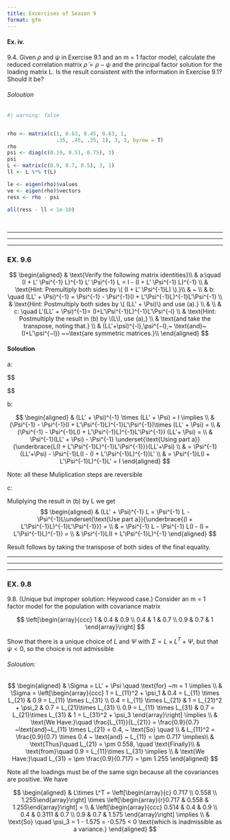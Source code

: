 ```yaml
---
title: Excercises of Season 9
format: gfm
---
```



#### Ex. iv. 

9.4. Given $\rho$ and $\psi$ in Exercise 9.1 and an m = 1 factor model, calculate the reduced
correlation matrix $\tilde{\rho} = \rho - \psi$ and the principal factor solution for the loading matrix L.
Is the result consistent with the information in Exercise 9.1? Should it be?

###### Soloution

```r
#| warning: false


rho <- matrix(c(1, 0.63, 0.45, 0.63, 1, 
                .35, .45, .35, 1), 3, 3, byrow = T)
rho
psi <- diag(c(0.19, 0.51, 0.75), 3)
psi
L <- matrix(c(0.9, 0.7, 0.5), 3, 1)
ll <- L %*% t(L)

le <- eigen(rho)$values
ve <- eigen(rho)$vectors
ress <- rho - psi

all(ress - ll < 1e-10)

```


<br>

***
***
***


### EX. 9.6 




$$
\begin{aligned}
& \text{Verify the following matrix identities}\\
    & a:\quad (I + L' \Psi^{-1} L)^{-1} L' \Psi^{-1} L = I - (I + L' \Psi^{-1} L)^{-1} \\
    & \text{Hint: Premultiply both sides by \( (I + L' \Psi^{-1}L) \).}\\
    & ~ \\
    & b: \quad  (LL' +  \Psi)^{-1} =  \Psi^{-1} -  \Psi^{-1}(I +  L'\Psi^{-1}L)^{-1}L'\Psi^{-1} \\
    & \text{Hint: Postmultiply both sides by \( (LL' + \Psi)\) and use (a).} \\
    & \\
    & c: \quad L'(LL' + \Psi)^{-1}= (I+L'\Psi^{-1}L)^{-1}L'\Psi^{-l} \\
    & \text{Hint: Postmultiply the result in (b) by \(L\), use (a),} \\
    & \text{and take the transpose, noting that.} \\
     & (LL'+\psi)^{-l},\psi^{−l},~ \text{and}~ (I+L'\psi^{−l}) ~~\text{are symmetric matrices.}\\
\end{aligned}
$$






#### Soloution 





a: 

$$
\begin{aligned}
& (I + L'\Psi^{-1}L) \times (I + L'\Psi^{-1}L)^{-1}L'\Psi^{-1}L = \\
& L'\Psi^{-1} L, \quad (I + L'\Psi^{-1}L) \times (I - (I + L'\Psi^{-1}L)^{-1}) = \\
& (I + L'\Psi^{-1}L) - I = L'\Psi^{-1}L

\end{aligned}
$$






b: 

$$
\begin{aligned}
& (LL' + \Psi)^{-1} \times (LL' + \Psi)   = I \implies \\
& (\Psi^{-1} -  \Psi^{-1}(I +  L'\Psi^{-1}L)^{-1}L'\Psi^{-1})\times (LL' + \Psi) = \\ 
& (\Psi^{-1} - \Psi^{-1}L(I + L'\Psi^{-1}L)^{-1}L'\Psi^{-1}) (LL'+ \Psi) = \\
& \Psi^{-1}(LL' + \Psi) - \Psi^{-1} \underset{\text{Using part a}}{\underbrace{L(I + L'\Psi^{-1}L)^{-1}L'\Psi^{-1}}}(LL'+\Psi) \\
& = \Psi^{-1}(LL'+\Psi) - \Psi^{-1}L(I - (I + L'\Psi^{-1}L)^{-1})L' \\
& = \Psi^{-1}L(I + L'\Psi^{-1}L)^{-1}L' = I
\end{aligned}
$$





Note: all these Muliplication steps are reversible






c: 


Muliplying the result in (b) by L we get 
$$
\begin{aligned}
& (LL' + \Psi)^{-1} L = \Psi^{-1} L - \Psi^{-1}L\underset{\text{Use part a}}{\underbrace{(I + L'\Psi^{-1}L)^{-1}L'\Psi^{-1}}} = \\
& = \Psi^{-1} L - \Psi^{-1} L(I - (I = L'\Psi^{-1}L)^{-1}) = \\
& \Psi^{-1}L(I + L'\Psi^{-1}L)^{-1}
\end{aligned}
$$





Result follows by taking the transpose of both sides of the
final equality. 




***
***
***


### EX. 9.8


9.8. (Unique but improper solution: Heywood case.)
Consider an m = 1 factor model for the population with covariance matrix

$$
\left[\begin{array}{ccc}
1 & 0.4 & 0.9 \\
0.4 & 1 & 0.7 \\
0.9 & 0.7 & 1
\end{array}\right]
$$

Show that there is a unique choice of $L$ and $\Psi$ with $\Sigma = L \times L^T + \Psi$, but that $\psi < 0$, 
so the choice is not admissible


###### Soloution: 

$$
\begin{aligned}
& \Sigma = LL' + \Psi \quad \text{for} ~m = 1 \implies \\
& \Sigma = \left[\begin{array}{ccc} 
1 = L_{11}^2 + \psi_1 & 0.4 = L_{11} \times L_{21} & 0.9 = L_{11} \times L_{31} \\
0.4 = L_{11} \times L_{21} &  1 = L_{21}^2 + \psi_2 & 0.7 = L_{21}\times L_{31} \\
0.9 = L_{11} \times L_{31} & 0.7 = L_{21}\times L_{31} & 1 = L_{31}^2 + \psi_3
\end{array}\right] \implies \\
& \text{We Have:}\quad \frac{L_{11}}{L_{21}} = \frac{0.9}{0.7} ~\text{and}~L_{11} \times L_{21} = 0.4, ~ \text{So} \quad \\
& L_{11}^2 = \frac{0.9}{0.7} \times 0.4 ~ \text{and} ~ L_{11} = \pm 0.717 \implies\\
& \text{Thus}\quad L_{21} = \pm 0.558, \quad \text{Finally}\\
& \text{from}\quad 0.9 = L_{11}\times L_{31} \implies \\
& \text{We Have:}\quad L_{31} = \pm \frac{0.9}{0.717} = \pm 1.255
\end{aligned}
$$

Note all the loadings must be of the same sign because all the covariances are positive. We have 

$$
\begin{aligned}
& L\times L^T = \left[\begin{array}{c} 0.717 \\ 0.558 \\ 1.255\end{array}\right] \times \left[\begin{array}{r}0.717 & 0.558 & 1.255\end{array}\right] = \\
& \left[\begin{array}{ccc} 0.514 & 0.4 & 0.9 \\ 0.4 & 0.3111 & 0.7 \\
0.9 & 0.7 & 1.575 \end{array}\right] \implies \\
& \text{So} \quad \psi_3 = 1  - 1.575 = -0.575 < 0 \text{which is inadmissible as a variance.}
\end{aligned}
$$
